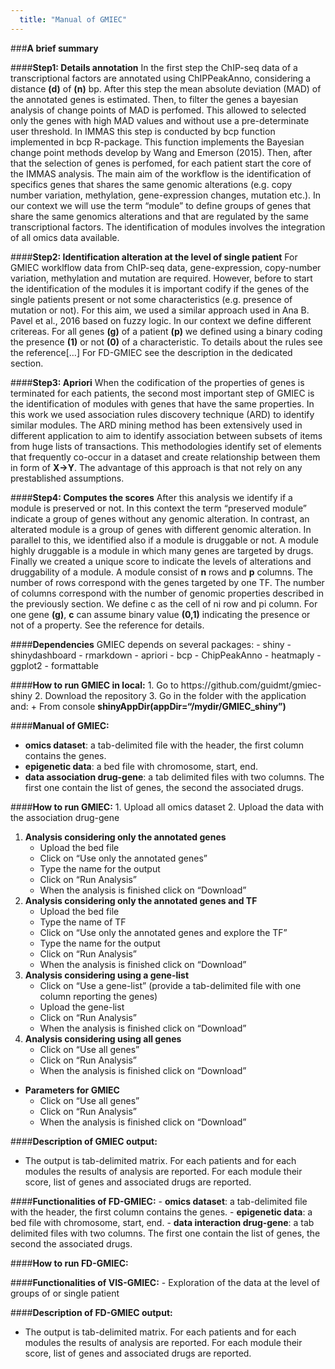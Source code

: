 ```yaml
---
  title: "Manual of GMIEC"
---
```


###**A brief summary**

####**Step1: Details annotation**
In the first step the ChIP-seq data of a transcriptional factors are annotated using ChIPPeakAnno, considering a distance **(d)** of **(n)** bp. After this step the mean absolute deviation (MAD) of the annotated genes is estimated. Then, to filter the genes a bayesian analysis of change points of MAD is perfomed. This allowed to selected only the genes with high MAD values and without use a pre-determinate user threshold. In IMMAS this step is conducted by bcp function  implemented in bcp R-package. This function implements the Bayesian change point methods develop by Wang and Emerson (2015). Then, after that the selection of genes is perfomed, for each patient start the core of the IMMAS analysis. The main aim of the workflow is the identification of specifics genes that shares the same genomic alterations (e.g. copy number variation, methylation, gene-expression changes, mutation etc.). In our context we will use the term "module" to define groups of genes that share the same genomics alterations and that are regulated by the same transcriptional factors. The identification of modules involves the integration of all omics data available.

####**Step2: Identification alteration at the level of single patient**
For GMIEC worklflow data from ChIP-seq data, gene-expression, copy-number variation, methylation and mutation are required. However, before to start the identification of the modules it is important codify if the genes of the single patients present or not some characteristics (e.g. presence of mutation or not). For this aim, we used a similar approach used in Ana B. Pavel et al., 2016 based on fuzzy logic. In our context we define different critereas. For all genes **(g)** of a patient  **(p)** we defined using a binary coding the presence **(1)** or not **(0)** of a characteristic. To details about the rules see the reference[...]
For FD-GMIEC see the description in the dedicated section.

####**Step3: Apriori**
When the codification of the properties of genes is terminated for each patients, the second most important step of GMIEC is the identification of modules with genes that have the same properties.  In this work we used association rules discovery technique (ARD) to identify similar modules. The ARD mining method has been extensively used in different application to aim to identify association between subsets of items from huge lists of transactions.  This methodologies identify set of elements that frequently co-occur in a dataset and create relationship between them in form of **X->Y**. The advantage of this approach is that not rely on any prestablished assumptions.

####**Step4: Computes the scores**
After this analysis we identify if a module is preserved or not. In this context the term "preserved module" indicate a group of genes without any genomic alteration. In contrast, an alterated module is a group of genes with different genomic alteration. In parallel to this, we identified also if a module is druggable or not.  A module highly druggable is a module in which many genes are targeted by drugs. Finally we created a unique score to indicate the levels of alterations and druggability of a module. A module consist of **n** rows and **p** columns. The number of rows correspond with the genes targeted by one TF. The number of columns correspond with the number of genomic properties described in the previously section. We define c as the cell of ni row and pi column. For one gene **(g)**, **c** can assume binary value **(0,1)** indicating the presence or not of a property. See the reference for details.

####**Dependencies**
GMIEC depends on several packages:
- shiny
- shinydashboard
- rmarkdown
- apriori
- bcp 
- ChipPeakAnno
- heatmaply
- ggplot2
- formattable

####**How to run GMIEC in local:**
1. Go to https://github.com/guidmt/gmiec-shiny
2. Download the repository
3. Go in the folder with the application and:
   + From console **shinyAppDir(appDir="/mydir/GMIEC_shiny")**

####**Manual of GMIEC:**

- **omics dataset**: a tab-delimited file with the header, the first column contains the genes. 
- **epigenetic data**: a bed file with chromosome, start, end. 
- **data association drug-gene**: a tab delimited files with two columns. The first one contain the list of genes, the second the associated drugs.

####**How to run  GMIEC:**
1. Upload all omics dataset 
2. Upload the data with the association drug-gene

1. **Analysis considering only the annotated genes**
   + Upload the bed file
   + Click on "Use only the annotated genes"
   + Type the name for the output
   + Click on "Run Analysis"
   + When the analysis is finished click on "Download"
   
2. **Analysis considering only the annotated genes and TF**
   + Upload the bed file
   + Type the name of TF
   + Click on "Use only the annotated genes and explore the TF"
   + Type the name for the output
   + Click on "Run Analysis"
   + When the analysis is finished click on "Download"
   
3. **Analysis considering using a gene-list**
   + Click on "Use a gene-list" (provide a tab-delimited file with one column reporting the genes)
   + Upload the gene-list
   + Click on "Run Analysis"
   + When the analysis is finished click on "Download"   
  
4. **Analysis considering using all genes**
   + Click on "Use all genes"
   + Click on "Run Analysis"
   + When the analysis is finished click on "Download"
   
- **Parameters for GMIEC**
   + Click on "Use all genes"
   + Click on "Run Analysis"
   + When the analysis is finished click on "Download" 
   
####**Description of GMIEC output:**
   
   - The output is tab-delimited matrix. For each patients and for each modules the results of analysis are reported. For each module their score, list of genes and associated drugs are reported.  

####**Functionalities of FD-GMIEC:**
- **omics dataset**: a tab-delimited file with the header, the first column contains the genes. 
- **epigenetic data**: a bed file with chromosome, start, end. 
- **data interaction drug-gene**: a tab delimited files with two columns. The first one contain the list of genes, the second the associated drugs.

####**How to run  FD-GMIEC:**

####**Functionalities of VIS-GMIEC:**
- Exploration of the data at the level of groups of or single patient

####**Description of FD-GMIEC output:**
   
   - The output is tab-delimited matrix. For each patients and for each modules the results of analysis are reported. For each module their score, list of genes and associated drugs are reported.  
